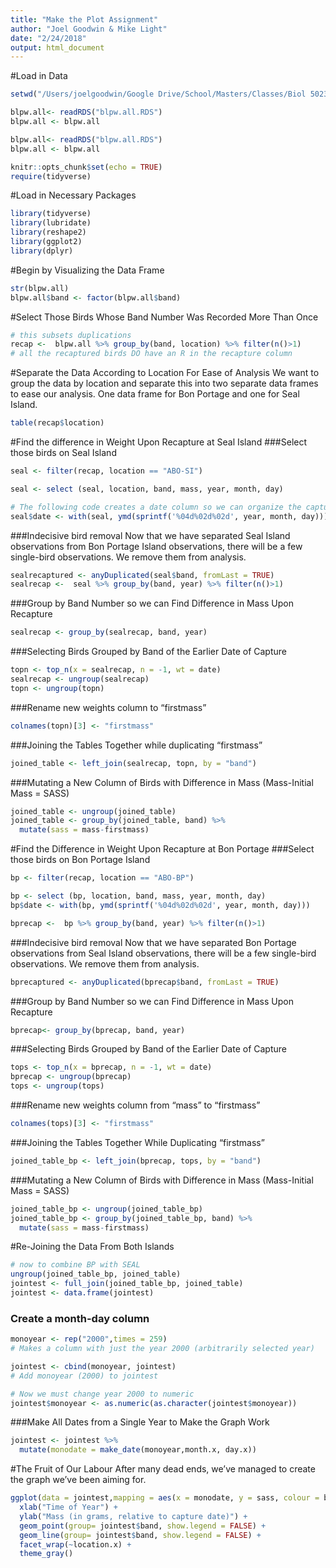 ```yaml
---
title: "Make the Plot Assignment"
author: "Joel Goodwin & Mike Light"
date: "2/24/2018"
output: html_document
---
```

#Load in Data
```r
setwd("/Users/joelgoodwin/Google Drive/School/Masters/Classes/Biol 5023- Research Methods II/VarroaETG_Percent/Biol5023/BlackpollAssignment")

blpw.all<- readRDS("blpw.all.RDS")
blpw.all <- blpw.all
```

```r
blpw.all<- readRDS("blpw.all.RDS")
blpw.all <- blpw.all
```

```r
knitr::opts_chunk$set(echo = TRUE)
require(tidyverse)
```

#Load in Necessary Packages
```r
library(tidyverse)
library(lubridate)
library(reshape2)
library(ggplot2)
library(dplyr)
```

#Begin by Visualizing the Data Frame
```r
str(blpw.all)
blpw.all$band <- factor(blpw.all$band)
```  

#Select Those Birds Whose Band Number Was Recorded More Than Once
```r
# this subsets duplications
recap <-  blpw.all %>% group_by(band, location) %>% filter(n()>1)
# all the recaptured birds DO have an R in the recapture column
```  

#Separate the Data According to Location For Ease of Analysis
We want to group the data by location and separate this into two separate data frames to ease our analysis. One data frame for Bon Portage and one for Seal Island.
```r
table(recap$location) 
```

#Find the difference in Weight Upon Recapture at Seal Island 
###Select those birds on Seal Island
```r
seal <- filter(recap, location == "ABO-SI")
```

```r
seal <- select (seal, location, band, mass, year, month, day)

# The following code creates a date column so we can organize the captures by date
seal$date <- with(seal, ymd(sprintf('%04d%02d%02d', year, month, day)))
```

###Indecisive bird removal
Now that we have separated Seal Island observations from Bon Portage Island observations, there will be a few single-bird observations. We remove them from analysis.
```r
sealrecaptured <- anyDuplicated(seal$band, fromLast = TRUE)
sealrecap <-  seal %>% group_by(band, year) %>% filter(n()>1)
```

###Group by Band Number so we can Find Difference in Mass Upon Recapture
```r
sealrecap <- group_by(sealrecap, band, year)
```

###Selecting Birds Grouped by Band of the Earlier Date of Capture
```r
topn <- top_n(x = sealrecap, n = -1, wt = date)
sealrecap <- ungroup(sealrecap)
topn <- ungroup(topn)
```

###Rename new weights column to "firstmass"
```r
colnames(topn)[3] <- "firstmass"
```

###Joining the Tables Together while duplicating "firstmass"
```r
joined_table <- left_join(sealrecap, topn, by = "band") 
```
###Mutating a New Column of Birds with Difference in Mass (Mass-Initial Mass = SASS)
```r
joined_table <- ungroup(joined_table)
joined_table <- group_by(joined_table, band) %>%
  mutate(sass = mass-firstmass)
```

#Find the Difference in Weight Upon Recapture at Bon Portage
###Select those birds on Bon Portage Island
```r
bp <- filter(recap, location == "ABO-BP")
```

```r
bp <- select (bp, location, band, mass, year, month, day)
bp$date <- with(bp, ymd(sprintf('%04d%02d%02d', year, month, day))) 

bprecap <-  bp %>% group_by(band, year) %>% filter(n()>1)
```
###Indecisive bird removal
Now that we have separated Bon Portage observations from Seal Island observations, there will be a few single-bird observations. We remove them from analysis.
```r
bprecaptured <- anyDuplicated(bprecap$band, fromLast = TRUE)
```

###Group by Band Number so we can Find Difference in Mass Upon Recapture
```r
bprecap<- group_by(bprecap, band, year) 
```
###Selecting Birds Grouped by Band of the Earlier Date of Capture
```r
tops <- top_n(x = bprecap, n = -1, wt = date)
bprecap <- ungroup(bprecap)
tops <- ungroup(tops)
```
###Rename new weights column from "mass" to "firstmass"
```r
colnames(tops)[3] <- "firstmass"
```

###Joining the Tables Together While Duplicating "firstmass"
```r
joined_table_bp <- left_join(bprecap, tops, by = "band")
```
###Mutating a New Column of Birds with Difference in Mass (Mass-Initial Mass = SASS)
```r
joined_table_bp <- ungroup(joined_table_bp)
joined_table_bp <- group_by(joined_table_bp, band) %>%
  mutate(sass = mass-firstmass)
```

#Re-Joining the Data From Both Islands
```r
# now to combine BP with SEAL
ungroup(joined_table_bp, joined_table)
jointest <- full_join(joined_table_bp, joined_table)
jointest <- data.frame(jointest)
```

### Create a month-day column 
```r
monoyear <- rep("2000",times = 259) 
# Makes a column with just the year 2000 (arbitrarily selected year)

jointest <- cbind(monoyear, jointest) 
# Add monoyear (2000) to jointest

# Now we must change year 2000 to numeric
jointest$monoyear <- as.numeric(as.character(jointest$monoyear))
```

###Make All Dates from a Single Year to Make the Graph Work
```r
jointest <- jointest %>%
  mutate(monodate = make_date(monoyear,month.x, day.x))

```

#The Fruit of Our Labour
After many dead ends, we've managed to create the graph we've been aiming for.
```r
ggplot(data = jointest,mapping = aes(x = monodate, y = sass, colour = band), show.legend = FALSE) +
  xlab("Time of Year") + 
  ylab("Mass (in grams, relative to capture date)") +
  geom_point(group= jointest$band, show.legend = FALSE) +
  geom_line(group= jointest$band, show.legend = FALSE) +
  facet_wrap(~location.x) +
  theme_gray()
```
